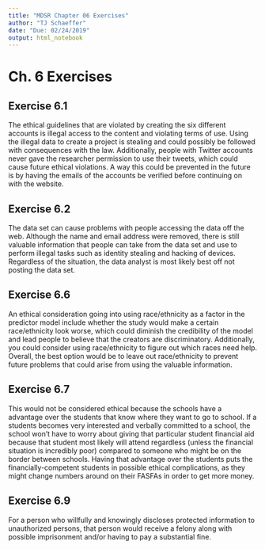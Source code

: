```yaml
---
title: "MDSR Chapter 06 Exercises"
author: "TJ Schaeffer"
date: "Due: 02/24/2019"
output: html_notebook
---
```

  
# Ch. 6 Exercises

## Exercise 6.1
The ethical guidelines that are violated by creating the six different accounts is illegal access to the content and violating terms of use. Using the illegal data to create a project is stealing and could possibly be followed with consequences with the law. Additionally, people with Twitter accounts never gave the researcher permission to use their tweets, which could cause future ethical violations. A way this could be prevented in the future is by having the emails of the accounts be verified before continuing on with the website.

## Exercise 6.2
The data set can cause problems with people accessing the data off the web. Although the name and email address were removed, there is still valuable information that people can take from the data set and use to perform illegal tasks such as identity stealing and hacking of devices. Regardless of the situation, the data analyst is most likely best off not posting the data set.

## Exercise 6.6
An ethical consideration going into using race/ethnicity as a factor in the predictor model include whether the study would make a certain race/ethnicity look worse, which could diminish the credibility of the model and lead people to believe that the creators are discriminatory. Additionally, you could consider using race/ethnicity to figure out which races need help. Overall, the best option would be to leave out race/ethnicity to prevent future problems that could arise from using the valuable information.

## Exercise 6.7
This would not be considered ethical because the schools have a advantage over the students that know where they want to go to school. If a students becomes very interested and verbally committed to a school, the school won't have to worry about giving that particular student financial aid because that student most likely will attend regardless (unless the financial situation is incredibly poor) compared to someone who might be on the border between schools. Having that advantage over the students puts the financially-competent students in possible ethical complications, as they might change numbers around on their FASFAs in order to get more money.

## Exercise 6.9
For a person who willfully and knowingly discloses protected information to unauthorized persons, that person would receive a felony along with possible imprisonment and/or having to pay a substantial fine.
  
